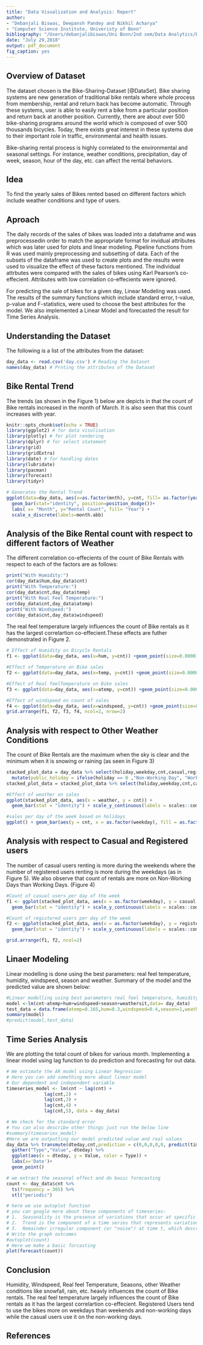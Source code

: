 ```yaml
---
title: "Data Visualization and Analysis: Report"
author: 
- "Debanjali Biswas, Deepansh Pandey and Nikhil Acharya"
- "Computer Science Institute, Univeristy of Bonn"
bibliography: "/Users/debanjalibiswas/Uni Bonn/2nd sem/Data Analytics/Bike-Sharing-Dataset/Final_Project/bibliography.bibtex"
date: "July 29,2018"
output: pdf_document
fig_caption: yes
---
```


## Overview of Dataset

The dataset chosen is the Bike-Sharing-Dataset [@DataSet]. Bike sharing systems are new generation of traditional bike rentals where whole process from membership, rental and return 
back has become automatic. Through these systems, user is able to easily rent a bike from a particular position and return 
back at another position. Currently, there are about over 500 bike-sharing programs around the world which is composed of 
over 500 thousands bicycles. Today, there exists great interest in these systems due to their important role in traffic, 
environmental and health issues. 

Bike-sharing rental process is highly correlated to the environmental and seasonal settings. For instance, weather conditions, precipitation, day of week, season, hour of the day, etc. can affect the rental behaviors.

## Idea
To find the yearly sales of Bikes rented based on different factors which include weather conditions and type of users.

## Aproach
The daily records of the sales of bikes was loaded into a dataframe and was preprocessedin order to match the appropriate format for invidual attributes which was later used for plots and linear modeling. Pipeline functions from R was used mainly preprocessing and subsetting of data. Each of the subsets of the dataframe was used to create plots and the results were used to visualize the effect of these factors mentioned. The individual attrbutes were compared with the sales of bikes using Karl Pearson's co-effecient. Attributes with low correlation co-effecients were ignored. 

For predicting the sale of bikes for a given day, Linear Modeling was used. The results of the summary functions which include standard error, t-value, p-value and F-statistics, were used to choose the best attributes for the model. We also implemented a Linear Model and forecasted the result for Time Series Analysis.

## Understanding the Dataset
The following is a list of the attributes from the dataset:
```r
day_data <- read.csv('day.csv') # Reading the Dataset
names(day_data) # Prnting the attributes of the Dataset
```

## Bike Rental Trend
The trends (as shown in the Figure 1) below are depicts in that the count of Bike rentals increased in the month of March. It is also seen that this count increases with year.
```r
knitr::opts_chunk$set(echo = TRUE)
library(ggplot2) # for data visulisation
library(plotly) # for plot rendering
library(dplyr) # for select statement
library(grid)
library(gridExtra)
library(date) # for handling dates
library(lubridate)
library(pacman)
library(forecast)
library(tidyr)
```

```r
# Generates the Rental Trend
ggplot(data=day_data, aes(x=as.factor(mnth), y=cnt, fill= as.factor(year(dteday)))) + 
  geom_bar(stat="identity", position=position_dodge())+
  labs( x= "Month", y="Rental Count", fill= "Year") +
  scale_x_discrete(labels=month.abb) 

```


## Analysis of the Bike Rental count with respect to different factors of Weather
The different correlation co-effecients of the count of Bike Rentals with respect to each of the factors are as follows:
```r
print("With Humidity:")
cor(day_data$hum,day_data$cnt)
print("With Temperature:")
cor(day_data$cnt,day_data$temp)
print("With Real Feel Temperature:")
cor(day_data$cnt,day_data$atemp)
print("With Windspeed:")
cor(day_data$cnt,day_data$windspeed)
```

The real feel temperature largely influences the count of Bike rentals as it has the largest correlartion co-effecient.These effects are futher demonstrated in Figure 2.

```r
# Effect of Humidity on Bicycle Rentals
f1 <- ggplot(data=day_data, aes(x=hum, y=cnt)) +geom_point(size=0.00001)+ labs(x= "Humidity", y="Rental Count")  +scale_x_continuous(breaks=c(0,0.5,1))

#Effect of Temperature on Bike sales
f2 <- ggplot(data=day_data, aes(x=temp, y=cnt)) +geom_point(size=0.00001)+ labs(x= "Temperature", y="Rental Count")  +scale_x_continuous(breaks=c(0,0.5,1)) + geom_smooth(method='lm')

#Effect of Real feelTemperature on Bike sales
f3 <- ggplot(data=day_data, aes(x=atemp, y=cnt)) +geom_point(size=0.00001)+ labs(x= "Real feel Temperature", y="Rental Count")  +scale_x_continuous(breaks=c(0,0.5,1)) + geom_smooth(method='lm')

#Effect of windspeed on count of sales
f4 <- ggplot(data=day_data, aes(x=windspeed, y=cnt)) +geom_point(size=0.00001)+ labs(x= "Windspeed", y="Rental Count")  +scale_x_continuous(breaks=c(0,0.5,1)) + geom_smooth(method='lm')
grid.arrange(f1, f2, f3, f4, ncol=2, nrow=2)
```

## Analysis with respect to Other Weather Conditions
The count of Bike Rentals are the maximum when the sky is clear and the minimum when it is snowing or raining (as seen in Figure 3)

```r
stacked_plot_data = day_data %>% select(holiday,weekday,cnt,casual,registered,weathersit) %>%  
  mutate(public_holiday = ifelse(holiday == 0 ,"Non-Working Day", "Working Day"))
stacked_plot_data = stacked_plot_data %>% select(holiday,weekday,cnt,casual,registered,weathersit, public_holiday) %>% mutate(weather = case_when(weathersit==1 ~ "Clear" , weathersit==2 ~ "Mild" ,  weathersit==3 ~ "Snow/Rain"))

#Effect of weather on sales
ggplot(stacked_plot_data, aes(x = weather, y = cnt)) +
  geom_bar(stat = "identity") + scale_y_continuous(labels = scales::comma) + labs(x= "Weather Condition", y="Rental Count")
```
```r
#sales per day of the week based on holidays
ggplot() + geom_bar(aes(y = cnt, x = as.factor(weekday), fill = as.factor(public_holiday)), data = stacked_plot_data,stat="identity",position=position_dodge()) + labs( x= "Day", y="Rental Count" , fill="Holiday") + scale_y_continuous(labels = scales::comma)+ scale_x_discrete(labels= c("Sun", "Mon", "Tues", "Wed", "Thurs", "Fri", "Sat"))

```
## Analysis with respect to Casual and Registered users
The number of casual users renting is more during the weekends where the number of registered users renting is more during the weekdays (as in Figure 5). We also observe that count of rentals are more on Non-Working Days than Working Days. (Figure 4)

```r

#Count of casual users per day of the week
f1 <- ggplot(stacked_plot_data, aes(x = as.factor(weekday), y = casual, group=1))+ scale_x_discrete(labels= c("Sun", "Mon", "Tues", "Wed", "Thurs", "Fri", "Sat"))+ 
  geom_bar(stat = "identity") + scale_y_continuous(labels = scales::comma)+ labs(x= "Day", y="Casual Users Count")

#Count of registered users per day of the week
f2 <- ggplot(stacked_plot_data, aes(x = as.factor(weekday), y = registered, group=1)) + scale_x_discrete(labels= c("Sun", "Mon", "Tues", "Wed", "Thurs", "Fri", "Sat"))+
  geom_bar(stat = "identity") + scale_y_continuous(labels = scales::comma) + labs(x= "Day", y="Registered Users Count")

grid.arrange(f1, f2, ncol=2)
```

## Linaer Modeling
Linear modelling is done using the best parameters: real feel temperature, humidity, windspeed, season and weather. Summary of the model and the predicted value are shown below:

```r
#Linear modelling using best parameters real feel temperature, humidity, windspeed,season and weather. Explain why its a good fit
model <-lm(cnt~atemp+hum+windspeed+season+weathersit,data= day_data)
test_data = data.frame(atemp=0.165,hum=0.3,windspeed=0.4,season=1,weathersit=1)
summary(model)
#predict(model,test_data)

```

## Time Series Analysis
We are plotting the total count of bikes for various month. Implementing a linear model using lag function to do prediction and forecasting for out data. 

```r

# We estimate the AR model using Linear Regression
# Here you can add something more about linear model
# Our dependent and independent variable
timeseries_model <- lm(cnt ~ lag(cnt) + 
              lag(cnt,2) +
              lag(cnt,3) +
              lag(cnt,4) +
              lag(cnt,5), data = day_data)

# We check for the standard error
# You can also describe other things just run the below line
#summary(timeseries_model)
#Here we are outputting our model predicted value and real values
day_data %>% transmute(dteday,cnt,prediction = c(0,0,0,0,0, predict(timeseries_model))) %>%
  gather("Type","Value",-dteday) %>%
  ggplot(aes(x = dteday, y = Value, color = Type)) + 
  labs(x='Date')+
  geom_point()
```
```r

# we extract the seasonal effect and do basic forecasting
count <- day_data$cnt %>%
  ts(frequency = 365) %>%
  stl("periodic")

# here we use autoplot function 
# you can google more about these components of timeseries:
# 1.  Seasonality is the presence of variations that occur at specific regular intervals less than a year, such as weekly, monthly, or quarterly.
# 2.  Trend is the component of a time series that represents variations of low frequency in a time series, the high and medium frequency fluctuations having been filtered out.
# 3.  Remainder irregular component (or "noise") at time t, which describes random, irregular influences. It represents the residuals or remainder of the time series after the other components have been removed.
# Write the graph outcomes
#autoplot(count)
# Here we make a basic forcasting
plot(forecast(count)) 

```

## Conclusion
Humidity, Windspeed, Real feel Temperature, Seasons, other Weather conditions like snowfall, rain, etc. heavly influences the count of Bike rentals. The real feel temperature largely influences the count of Bike rentals as it has the largest correlartion co-effecient. Registered Users tend to use the bikes more on weekdays than weekends and non-working days while the casual users use it on the non-working days. 

## References


